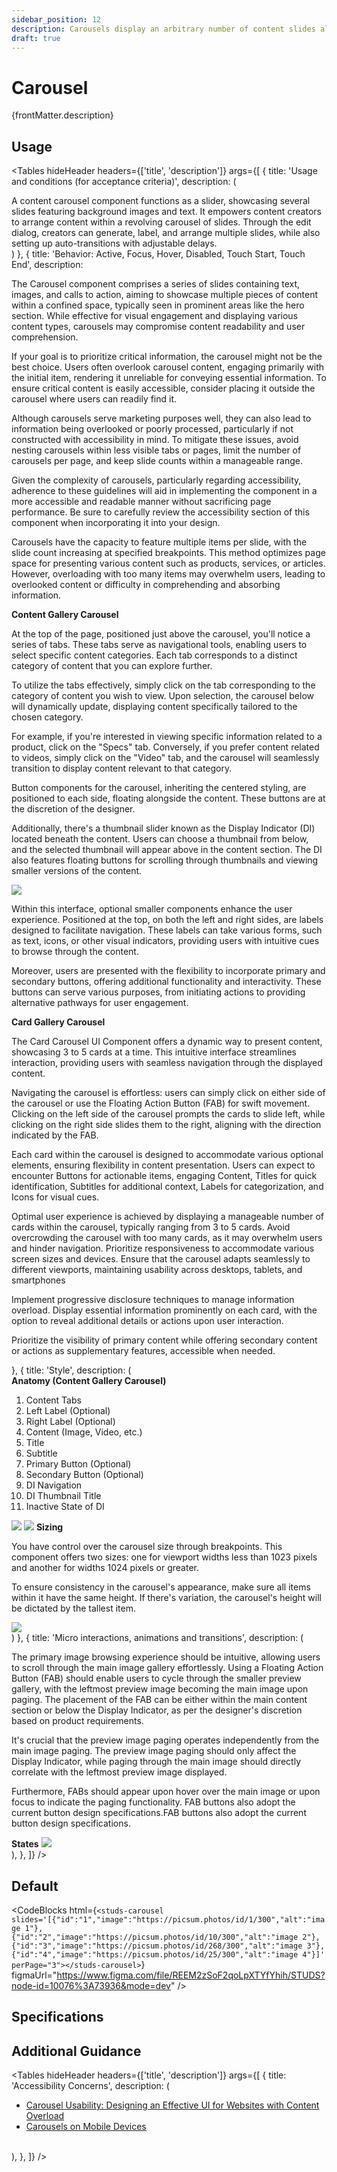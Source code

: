 ```yaml
---
sidebar_position: 12
description: Carousels display an arbitrary number of content slides along a horizontal or vertical axis.
draft: true
---
```


# Carousel

<HeaderComponent
  htmlTag="studs-carousel"
  jsxTag="StudsCarousel"
  version="Since 1.0"
  status="Draft"
  urlGithub="display/carousel.ts"
  urlStrbook="studs-display-carousel--docs"
  folder="display"
/>

{frontMatter.description}

## Usage

<Tables
  hideHeader
  headers={['title', 'description']}
  args={[
    {
      title: 'Usage and conditions (for acceptance criteria)',
      description: (
<div>
  A content carousel component functions as a slider, showcasing several slides featuring background images and text. It empowers content creators to arrange content within a revolving carousel of slides. Through the edit dialog, creators can generate, label, and arrange multiple slides, while also setting up auto-transitions with adjustable delays.
</div>)
    },
    {
      title: 'Behavior: Active, Focus, Hover, Disabled, Touch Start, Touch End',
      description: <div>
      <p>The Carousel component comprises a series of slides containing text, images, and calls to action, aiming to showcase multiple pieces of content within a confined space, typically seen in prominent areas like the hero section. While effective for visual engagement and displaying various content types, carousels may compromise content readability and user comprehension.</p>
      <p>If your goal is to prioritize critical information, the carousel might not be the best choice. Users often overlook carousel content, engaging primarily with the initial item, rendering it unreliable for conveying essential information. To ensure critical content is easily accessible, consider placing it outside the carousel where users can readily find it.</p>
      <p>Although carousels serve marketing purposes well, they can also lead to information being overlooked or poorly processed, particularly if not constructed with accessibility in mind. To mitigate these issues, avoid nesting carousels within less visible tabs or pages, limit the number of carousels per page, and keep slide counts within a manageable range.</p>
      <p>Given the complexity of carousels, particularly regarding accessibility, adherence to these guidelines will aid in implementing the component in a more accessible and readable manner without sacrificing page performance. Be sure to carefully review the accessibility section of this component when incorporating it into your design.</p>
      <p>Carousels have the capacity to feature multiple items per slide, with the slide count increasing at specified breakpoints. This method optimizes page space for presenting various content such as products, services, or articles. However, overloading with too many items may overwhelm users, leading to overlooked content or difficulty in comprehending and absorbing information.</p>
      <strong>Content Gallery Carousel</strong>
      <p>At the top of the page, positioned just above the carousel, you'll notice a series of tabs. These tabs serve as navigational tools, enabling users to select specific content categories. Each tab corresponds to a distinct category of content that you can explore further.</p>
      <p>To utilize the tabs effectively, simply click on the tab corresponding to the category of content you wish to view. Upon selection, the carousel below will dynamically update, displaying content specifically tailored to the chosen category.</p>
      <p>For example, if you're interested in viewing specific information related to a product, click on the "Specs" tab. Conversely, if you prefer content related to videos, simply click on the "Video" tab, and the carousel will seamlessly transition to display content relevant to that category.</p>
      <p>Button components for the carousel, inheriting the centered styling, are positioned to each side, floating alongside the content. These buttons are at the discretion of the designer.</p>
      <p>Additionally, there's a thumbnail slider known as the Display Indicator (DI) located beneath the content. Users can choose a thumbnail from below, and the selected thumbnail will appear above in the content section. The DI also features floating buttons for scrolling through thumbnails and viewing smaller versions of the content.</p>
      <img src="/img/carousel_gallery.png" />
      <p>Within this interface, optional smaller components enhance the user experience. Positioned at the top, on both the left and right sides, are labels designed to facilitate navigation. These labels can take various forms, such as text, icons, or other visual indicators, providing users with intuitive cues to browse through the content.</p>
      <p>Moreover, users are presented with the flexibility to incorporate primary and secondary buttons, offering additional functionality and interactivity. These buttons can serve various purposes, from initiating actions to providing alternative pathways for user engagement.</p>
      <strong>Card Gallery Carousel</strong>
      <p>The Card Carousel UI Component offers a dynamic way to present content, showcasing 3 to 5 cards at a time. This intuitive interface streamlines interaction, providing users with seamless navigation through the displayed content.</p>
      <p>Navigating the carousel is effortless: users can simply click on either side of the carousel or use the Floating Action Button (FAB) for swift movement. Clicking on the left side of the carousel prompts the cards to slide left, while clicking on the right side slides them to the right, aligning with the direction indicated by the FAB.</p>
      <p>Each card within the carousel is designed to accommodate various optional elements, ensuring flexibility in content presentation. Users can expect to encounter Buttons for actionable items, engaging Content, Titles for quick identification, Subtitles for additional context, Labels for categorization, and Icons for visual cues.</p>
      <p>Optimal user experience is achieved by displaying a manageable number of cards within the carousel, typically ranging from 3 to 5 cards. Avoid overcrowding the carousel with too many cards, as it may overwhelm users and hinder navigation. Prioritize responsiveness to accommodate various screen sizes and devices. Ensure that the carousel adapts seamlessly to different viewports, maintaining usability across desktops, tablets, and smartphones</p>
      <p>Implement progressive disclosure techniques to manage information overload. Display essential information prominently on each card, with the option to reveal additional details or actions upon user interaction.</p>
      <p>Prioritize the visibility of primary content while offering secondary content or actions as supplementary features, accessible when needed.</p>
      </div>
    },
    {
      title: 'Style',
      description: (<div>
        <strong>Anatomy (Content Gallery Carousel)</strong>
        <ol>
          <li>Content Tabs</li>
          <li>Left Label (Optional)</li>
          <li>Right Label (Optional)</li>
          <li>Content (Image, Video, etc.)</li>
          <li>Title</li>
          <li>Subtitle</li>
          <li>Primary Button (Optional)</li>
          <li>Secondary Button (Optional)</li>
          <li>DI Navigation</li>
          <li>DI Thumbnail Title</li>
          <li>Inactive State of DI</li>
        </ol>
        <img src="/img/carousel_anatomy.png" />
        <img src="/img/carousel_anatomy_1.png" />
        <strong>Sizing</strong>
        <p>You have control over the carousel size through breakpoints. This component offers two sizes: one for viewport widths less than 1023 pixels and another for widths 1024 pixels or greater.</p>
        <p>To ensure consistency in the carousel's appearance, make sure all items within it have the same height. If there's variation, the carousel's height will be dictated by the tallest item.</p>
        <img src="/img/carousel_sizing.png" />
      </div>)
    },
    {
      title: 'Micro interactions, animations and transitions',
      description: (
        <div>
        <p>The primary image browsing experience should be intuitive, allowing users to scroll through the main image gallery effortlessly. Using a Floating Action Button (FAB) should enable users to cycle through the smaller preview gallery, with the leftmost preview image becoming the main image upon paging. The placement of the FAB can be either within the main content section or below the Display Indicator, as per the designer's discretion based on product requirements.</p>
        <p>It's crucial that the preview image paging operates independently from the main image paging. The preview image paging should only affect the Display Indicator, while paging through the main image should directly correlate with the leftmost preview image displayed.</p>
        <p>Furthermore, FABs should appear upon hover over the main image or upon focus to indicate the paging functionality. FAB buttons also adopt the current button design specifications.FAB buttons also adopt the current button design specifications.</p>
        <strong>States</strong>
        <img src="/img/carousel_states.png" />
        </div>
      ),
    },
]}
/>

## Default

<ResizerFeatures>
  <studs-carousel
    slides='[{"id":"1","image":"https://picsum.photos/id/1/300","alt":"image 1"},{"id":"2","image":"https://picsum.photos/id/10/300","alt":"image 2"},{"id":"3","image":"https://picsum.photos/id/268/300","alt":"image 3"},{"id":"4","image":"https://picsum.photos/id/25/300","alt":"image 4"}]'
    perPage="3"></studs-carousel>
</ResizerFeatures>

<CodeBlocks
  html={`
<studs-carousel
    slides='[{"id":"1","image":"https://picsum.photos/id/1/300","alt":"image 1"},{"id":"2","image":"https://picsum.photos/id/10/300","alt":"image 2"},{"id":"3","image":"https://picsum.photos/id/268/300","alt":"image 3"},{"id":"4","image":"https://picsum.photos/id/25/300","alt":"image 4"}]'
    perPage="3"></studs-carousel>
  `}
  figmaUrl="https://www.figma.com/file/REEM2zSoF2qoLpXTYfYhih/STUDS?node-id=10076%3A73936&mode=dev"
/>

## Specifications


<PropertyTabs componentKey="carousel" />

## Additional Guidance

<Tables
  hideHeader
  headers={['title', 'description']}
  args={[
    {
      title: 'Accessibility Concerns',
      description: (
        <div>
        <ul>
        <li><a href="https://www.nngroup.com/articles/designing-effective-carousels/">Carousel Usability: Designing an Effective UI for Websites with Content Overload</a></li>
        <li><a href="https://www.nngroup.com/articles/mobile-carousels/">Carousels on Mobile Devices</a></li>        
        </ul>
        </div>
      ),
    },
  ]}
/>